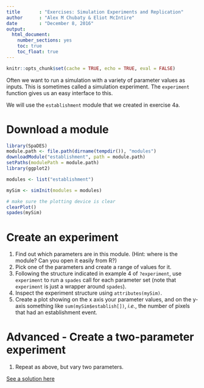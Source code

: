 ```yaml
---
title       : "Exercises: Simulation Experiments and Replication"
author      : "Alex M Chubaty & Eliot McIntire"
date        : "December 8, 2016"
output: 
  html_document: 
    number_sections: yes
    toc: true
    toc_float: true
---
```


```r
knitr::opts_chunk$set(cache = TRUE, echo = TRUE, eval = FALSE)
```

Often we want to run a simulation with a variety of parameter values as inputs. This is sometimes called a simulation experiment. The `experiment` function gives us an easy interface to this.

We will use the `establishment` module that we created in exercise 4a.

# Download a module

```r
library(SpaDES)
module.path <- file.path(dirname(tempdir()), "modules")
downloadModule("establishment", path = module.path)
setPaths(modulePath = module.path)
library(ggplot2)

modules <- list("establishment")

mySim <- simInit(modules = modules)

# make sure the plotting device is clear
clearPlot()
spades(mySim)
```

# Create an experiment

1. Find out which parameters are in this module. (Hint: where is the module? Can you open it easily from R?)
2. Pick one of the parameters and create a range of values for it.
3. Following the structure indicated in example 4 of `?experiment`, use `experiment` to run a `spades` call for each parameter set (note that `experiment` is just a wrapper around `spades`).
4. Inspect the experiment structure using `attributes(mySim)`.
5. Create a plot showing on the x axis your parameter values, and on the y-axis something like `sum(mySim$establish[])`, *i.e.*, the number of pixels that had an establishment event.

# Advanced - Create a two-parameter experiment

1. Repeat as above, but vary two parameters.

[See a solution here](http://htmlpreview.github.io/?https://github.com/PredictiveEcology/SpaDES-modules/blob/master/modules/establishment/establishment.html)
